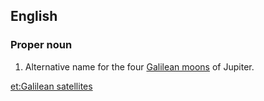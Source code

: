 ==English==

===Proper noun===
{{en-proper noun|head=[[Galilean]] [[satellite]]s}}

# {{astronomy}} Alternative name for the four [[Galilean moons]] of Jupiter.

[[et:Galilean satellites]]